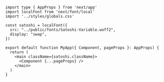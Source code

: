 ```tsx pages/_app.tsx highlight={2,4-8,12}
import type { AppProps } from 'next/app'
import localFont from 'next/font/local'
import '../styles/globals.css'

const satoshi = localFont({
  src: "../public/fonts/Satoshi-Variable.woff2",
  display: "swap",
})

export default function MyApp({ Component, pageProps }: AppProps) {
  return (
    <main className={satoshi.className}>
      <Component {...pageProps} />
    </main>
  )
}
```
